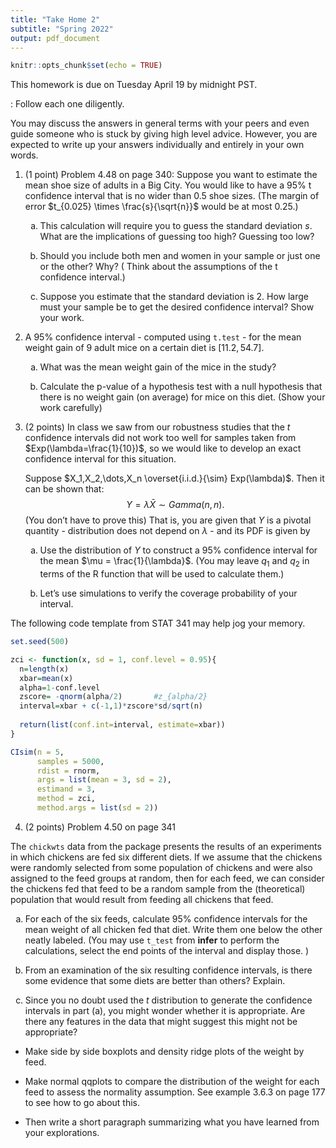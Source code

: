 ```yaml
---
title: "Take Home 2"
subtitle: "Spring 2022"
output: pdf_document
---
```


```r
knitr::opts_chunk$set(echo = TRUE)
```

This homework is due on Tuesday April 19 by midnight PST.

\textbf{Instructions}: Follow each one diligently. 
\hrule
\begin{enumerate}
	\item Please type your answers and upload as a PDF in Gradescope. If you prefer to write your answers, we will accept handwritten work provided it is legible. If you decide to go this route, be sure to [scan](https://www.camscanner.com) and upload a single file.  
	\item Write your full name (as it appears in the grade book) on the first page, preferably as a running header on each page if you are writing by hand.
	\item Answer the questions in order and number them as I have here. 
	\item \textbf{Write complete answers which includes justifications for steps and/or references to results you use. This is really important.You all need to practice writing mathematical answers - define notation, explain what you are doing, cite any rules, etc. }
	\item Clearly indicate your final answer. Put a frame around it where appropriate.
	\item \textbf{For questions that involve coding, you must include code and not just the answers. } 
\end{enumerate}
\hrule 

\textbf{Rule on collaboration:} You may discuss the answers in general terms with your peers and even guide someone who is stuck by giving high level advice. However, you are expected to write up your answers individually and entirely in your own words. 

1. (1 point) Problem 4.48 on page 340: Suppose you want to estimate the mean shoe size of adults in a Big City. You would like to have   a 95\% t confidence interval that is no wider than 0.5 shoe sizes. (The margin of error  $t_{0.025} \times \frac{s}{\sqrt{n}}$  would be at most 0.25.)

   a. This calculation will require you to guess the standard deviation $s$. What are the implications of guessing too high? Guessing too low? 
   
   b. Should you include both men and women in your sample or just one or the other? Why? (\emph{Hint:} Think about the assumptions of the t confidence interval.)
   
   c. Suppose you estimate that the standard deviation is 2. How large must your sample be to get the desired confidence interval? Show your work.
   
2. A 95% confidence interval - computed using `t.test` - for the mean weight gain of 9 adult mice on a certain diet is $[11.2, 54.7]$. 

   a. What was the mean weight gain of the mice in the study?
   
   b. Calculate the p-value of a hypothesis test with a null hypothesis that there is no weight gain (on average) for mice on this diet. (Show your work carefully)
   
3. (2 points) In class we saw from our robustness studies that the $t$ confidence intervals did not work too well for \underline{small} samples taken from $Exp(\lambda=\frac{1}{10})$, so we would like to develop an exact confidence interval for this situation.
	
	Suppose $X_1,X_2,\dots,X_n \overset{i.i.d.}{\sim} Exp(\lambda)$. Then it can be shown that:
	$$Y = \lambda \bar{X} \sim Gamma(n, n).$$ 
	(You don't have to prove this)  That is, you are given that $Y$ is a pivotal quantity - distribution does not depend on $\lambda$ - and its PDF is given by
	\begin{eqnarray*}
	f(y) &=& \frac{n^n}{\Gamma(n)} y^{n-1} e^{-n y }, \ \ y > 0.
	\end{eqnarray*}
	
	a.  Use the distribution of $Y$ to construct a \emph{equal tailed} 95% confidence interval for the mean $\mu = \frac{1}{\lambda}$. (You may leave $q_1$ and $q_2$ in terms of the R function that will be used to calculate them.)

	b.  Let's use simulations to verify the coverage probability of your interval. 
	\begin{itemize}
	 \item Write a function \texttt{expci} which takes a data vector \texttt{x} and returns the confidence interval from part a and also the estimate $\bar{x}$. 
  \item Use \texttt{CIsim} to generate 5,000 samples, each of size 5 from $Exp(\lambda=\frac{1}{10})$ and calculate the confidence interval using your function. Be sure to \textbf{set.seed = 500}. 
  \item Show your code and then write a short, clear paragraph commenting on the coverage probability of the exact confidence interval.
  \end{itemize}

The following code template from STAT 341 may help jog your memory. 

```r
set.seed(500)

zci <- function(x, sd = 1, conf.level = 0.95){
  n=length(x)     
  xbar=mean(x)
  alpha=1-conf.level
  zscore= -qnorm(alpha/2)       #z_{alpha/2}
  interval=xbar + c(-1,1)*zscore*sd/sqrt(n)
  
  return(list(conf.int=interval, estimate=xbar)) 
}

CIsim(n = 5,                            
      samples = 5000,                
      rdist = rnorm,                  
      args = list(mean = 3, sd = 2),            
      estimand = 3,     
      method = zci,
      method.args = list(sd = 2))
```

4. (2 points) Problem 4.50 on page 341

  The `chickwts` data from the \textbf{fastR2} package presents the  results of an experiments in which chickens are fed six different diets. If we assume that the chickens were randomly selected from some population of chickens and were also assigned to the feed groups at random, then for each feed, we can consider the chickens fed that feed to be a random sample from the (theoretical) population  that would result from feeding all chickens that feed.

   a. For each of the six feeds, calculate 95% confidence intervals for the mean weight of all chicken fed that diet. Write them one below the other neatly labeled. (You may use `t_test` from **infer** to perform the calculations, select the end points of the interval  and display those. )
   
   b. From an examination of the six resulting confidence intervals, is there some evidence that some diets are better than others? Explain.
     
   c. Since you no doubt used the $t$ distribution to generate the confidence intervals in part (a), you might wonder whether it is appropriate. Are there any features in the data that might suggest this might not be appropriate?  
   
  - Make side by side boxplots and density ridge plots of the weight by feed. 
   
  - Make normal qqplots to compare the distribution of the weight for each feed to assess the normality assumption. See example 3.6.3 on page 177 to see how to go about this.
   
   - Then write a short paragraph summarizing what you have learned from your explorations.